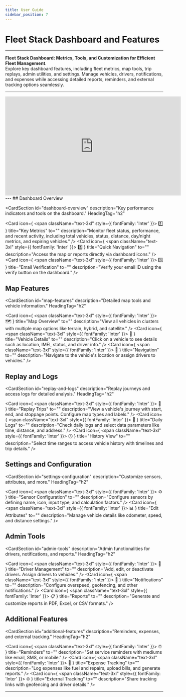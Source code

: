 ```yaml
---
title: User Guide
sidebar_position: 7
---
```


# Fleet Stack Dashboard and Features

---

**Fleet Stack Dashboard: Metrics, Tools, and Customization for Efficient Fleet Management**.  
Explore key dashboard features, including fleet metrics, map tools, trip replays, admin utilities, and settings. Manage vehicles, drivers, notifications, and expenses while accessing detailed reports, reminders, and external tracking options seamlessly.

---

<div style={{ display: 'flex', justifyContent: 'center', marginTop: '20px' }}>
  <iframe
    width="560"
    height="315"
    src="https://www.youtube.com/embed/m2OEx0MvsFY?si=OVRqwmblGr96-Edl"
    title="Fleet Stack Dashboard Tutorial"
    frameBorder="0"
    allow="accelerometer; autoplay; clipboard-write; encrypted-media; gyroscope; picture-in-picture"
    allowFullScreen
  ></iframe>
</div>
---
## Dashboard Overview

<CardSection
  id="dashboard-overview"
  description="Key performance indicators and tools on the dashboard."
  HeadingTag="h2"
>
  <Card
    icon={
      <span className="text-3xl" style={{ fontFamily: 'Inter' }}>
        1️⃣
      </span>
    }
    title="Key Metrics"
    to=""
    description="Monitor fleet status, performance, and recent activity, including total vehicles, status, distance, day/night metrics, and expiring vehicles."
  />
  <Card
    icon={
      <span className="text-3xl" style={{ fontFamily: 'Inter' }}>
        2️⃣
      </span>
    }
    title="Quick Navigation"
    to=""
    description="Access the map or reports directly via dashboard icons."
  />
  <Card
    icon={
      <span className="text-3xl" style={{ fontFamily: 'Inter' }}>
        3️⃣
      </span>
    }
    title="Email Verification"
    to=""
    description="Verify your email ID using the verify button on the dashboard."
  />
</CardSection>

## Map Features

<CardSection
  id="map-features"
  description="Detailed map tools and vehicle information."
  HeadingTag="h2"
>
  <Card
    icon={
      <span className="text-3xl" style={{ fontFamily: 'Inter' }}>
        🗺️
      </span>
    }
    title="Map Overview"
    to=""
    description="View all vehicles in clusters with multiple map options like terrain, hybrid, and satellite."
  />
  <Card
    icon={
      <span className="text-3xl" style={{ fontFamily: 'Inter' }}>
        📍
      </span>
    }
    title="Vehicle Details"
    to=""
    description="Click on a vehicle to see details such as location, IMEI, status, and driver info."
  />
  <Card
    icon={
      <span className="text-3xl" style={{ fontFamily: 'Inter' }}>
        📡
      </span>
    }
    title="Navigation"
    to=""
    description="Navigate to the vehicle's location or assign drivers to vehicles."
  />
</CardSection>

## Replay and Logs

<CardSection
  id="replay-and-logs"
  description="Replay journeys and access logs for detailed analysis."
  HeadingTag="h2"
>
  <Card
    icon={
      <span className="text-3xl" style={{ fontFamily: 'Inter' }}>
        🎥
      </span>
    }
    title="Replay Trips"
    to=""
    description="View a vehicle's journey with start, end, and stoppage points. Configure map types and labels."
  />
  <Card
    icon={
      <span className="text-3xl" style={{ fontFamily: 'Inter' }}>
        📑
      </span>
    }
    title="Daily Logs"
    to=""
    description="Check daily logs and select data parameters like time, distance, and address."
  />
  <Card
    icon={
      <span className="text-3xl" style={{ fontFamily: 'Inter' }}>
        🕒
      </span>
    }
    title="History View"
    to=""
    description="Select time ranges to access vehicle history with timelines and trip details."
  />
</CardSection>

## Settings and Configuration

<CardSection
  id="settings-configuration"
  description="Customize sensors, attributes, and more."
  HeadingTag="h2"
>
  <Card
    icon={
      <span className="text-3xl" style={{ fontFamily: 'Inter' }}>
        ⚙️
      </span>
    }
    title="Sensor Configuration"
    to=""
    description="Configure sensors by defining name, icon, input type, and calculation factors."
  />
  <Card
    icon={
      <span className="text-3xl" style={{ fontFamily: 'Inter' }}>
        📊
      </span>
    }
    title="Edit Attributes"
    to=""
    description="Manage vehicle details like odometer, speed, and distance settings."
  />
</CardSection>

## Admin Tools

<CardSection
  id="admin-tools"
  description="Admin functionalities for drivers, notifications, and reports."
  HeadingTag="h2"
>
  <Card
    icon={
      <span className="text-3xl" style={{ fontFamily: 'Inter' }}>
        👤
      </span>
    }
    title="Driver Management"
    to=""
    description="Add, edit, or deactivate drivers. Assign drivers to vehicles."
  />
  <Card
    icon={
      <span className="text-3xl" style={{ fontFamily: 'Inter' }}>
        🔔
      </span>
    }
    title="Notifications"
    to=""
    description="Configure overspeed, geofencing, and other notifications."
  />
  <Card
    icon={
      <span className="text-3xl" style={{ fontFamily: 'Inter' }}>
        📋
      </span>
    }
    title="Reports"
    to=""
    description="Generate and customize reports in PDF, Excel, or CSV formats."
  />
</CardSection>

## Additional Features

<CardSection
  id="additional-features"
  description="Reminders, expenses, and external tracking."
  HeadingTag="h2"
>
  <Card
    icon={
      <span className="text-3xl" style={{ fontFamily: 'Inter' }}>
        ⏰
      </span>
    }
    title="Reminders"
    to=""
    description="Set service reminders with mediums like email, SMS, or mobile."
  />
  <Card
    icon={
      <span className="text-3xl" style={{ fontFamily: 'Inter' }}>
        💸
      </span>
    }
    title="Expense Tracking"
    to=""
    description="Log expenses like fuel and repairs, upload bills, and generate reports."
  />
  <Card
    icon={
      <span className="text-3xl" style={{ fontFamily: 'Inter' }}>
        🌐
      </span>
    }
    title="External Tracking"
    to=""
    description="Share tracking links with geofencing and driver details."
  />
</CardSection>

---
<head>
  <title>Fleet Stack Guide</title>
  <meta
    name="description"
    content="Comprehensive guide to managing your fleet with Fleet Stack's dashboard and features."
  />
</head>
